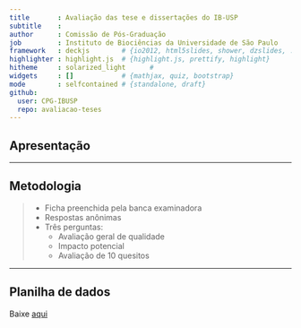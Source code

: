 ```yaml
---
title       : Avaliação das tese e dissertações do IB-USP
subtitle    : 
author      : Comissão de Pós-Graduação
job         : Instituto de Biociências da Universidade de São Paulo
framework   : deckjs        # {io2012, html5slides, shower, dzslides, ...}
highlighter : highlight.js  # {highlight.js, prettify, highlight}
hitheme     : solarized_light      # 
widgets     : []            # {mathjax, quiz, bootstrap}
mode        : selfcontained # {standalone, draft}
github:
  user: CPG-IBUSP
  repo: avaliacao-teses
---
```


## Apresentação

---

## Metodologia
> - Ficha preenchida pela banca examinadora
> - Respostas anônimas
> - Três perguntas:
>   - Avaliação geral de qualidade
>    - Impacto potencial
>    - Avaliação de 10 quesitos

---

## Planilha de dados
Baixe [aqui](./files/ficha_avaliacao_CPG_IB.csv)